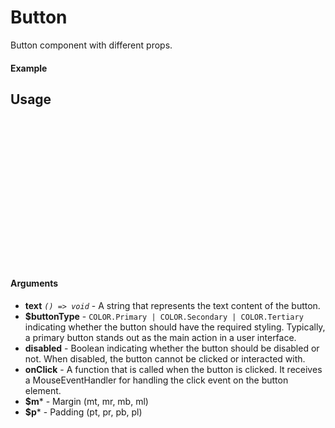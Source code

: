 
<Meta of={Button} title="Button" />

# Button

Button component with different props.

#### Example

<Canvas of={Button.Primary} />
<Canvas of={Button.Secondary} />
<Canvas of={Button.Tertiary} />

## Usage

```ts
import {Button} from "@MikeyAlmighty/raastaurant-ui";
import { PADDING, MARGIN, BUTTON_TYPE } from "../../../utils/constants";

const ExampleButton = () => {
    return (
        <Button
            text = {"Button"}
            onClick = {()=>console.log("Clicked")}
            $buttonType={COLOR.primary}
            $pt={PADDING.xl}
            $mb={MARGIN.s}
        />
    );
};

export default ExampleButton;
```

#### Arguments

- **text** _`() => void`_ - A string that represents the text content of the button.
- **$buttonType** - `COLOR.Primary | COLOR.Secondary | COLOR.Tertiary` indicating whether the button should have the required styling. Typically, a primary
button stands out as the main action in a user interface.
- **disabled** - Boolean indicating whether the button should be disabled or not. When disabled, the button cannot be
clicked or interacted with.
- **onClick** - A function that is called when the button is clicked. It receives a MouseEventHandler for handling the
click event on the button element.
- **$m*** - Margin (mt, mr, mb, ml)
- **$p*** - Padding (pt, pr, pb, pl)
